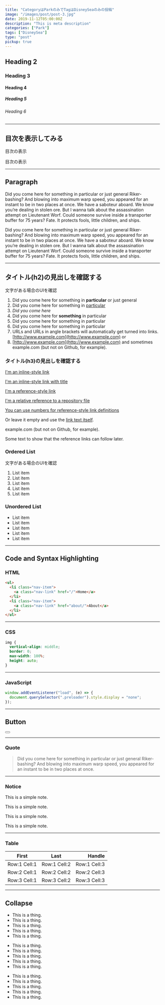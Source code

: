 ```yaml
---
title: "CategoryはParkのみでTagはDisneySeaのみの投稿"
image: "/images/post/post-3.jpg"
date: 2019-11-12T05:00:00Z
description: "This is meta description"
categories: ["Park"]
tags: ["DisneySea"]
type: "post"
pickup: true
---
```


## Heading 2

### Heading 3

#### Heading 4

##### Heading 5

###### Heading 6

---
## 目次を表示してみる

目次の表示

<Toc headings={getHeadings()} />

目次の表示

---

## Paragraph

Did you come here for something in particular or just general Riker-bashing? And blowing into maximum warp speed, you appeared for an instant to be in two places at once. We have a saboteur aboard. We know you’re dealing in stolen ore. But I wanna talk about the assassination attempt on Lieutenant Worf. Could someone survive inside a transporter buffer for 75 years? Fate. It protects fools, little children, and ships.

Did you come here for something in particular or just general Riker-bashing? And blowing into maximum warp speed, you appeared for an instant to be in two places at once. We have a saboteur aboard. We know you’re dealing in stolen ore. But I wanna talk about the assassination attempt on Lieutenant Worf. Could someone survive inside a transporter buffer for 75 years? Fate. It protects fools, little children, and ships.

---

## タイトル(h2)の見出しを確認する
文字がある場合のUIを確認

1. Did you come here for something in **particular** or just general
2. Did you come here for something in <ins>particular</ins>
3. _Did you come here_
4. Did you come here for **something** in particular
5. Did you come here for something in particular
6. Did you come here for something in particular
7. URLs and URLs in angle brackets will automatically get turned into links. [http://www.example.com](http://www.example.com) or
8. [http://www.example.com](http://www.example.com) and sometimes example.com (but not on Github, for example).

### タイトル(h3)の見出しを確認する

[I'm an inline-style link](https://www.google.com)

[I'm an inline-style link with title](https://www.google.com "Google's Homepage")

[I'm a reference-style link][arbitrary case-insensitive reference text]

[I'm a relative reference to a repository file](../blob/master/LICENSE)

[You can use numbers for reference-style link definitions][1]

Or leave it empty and use the [link text itself].

example.com (but not on Github, for example).

Some text to show that the reference links can follow later.

[arbitrary case-insensitive reference text]: https://www.themefisher.com
[1]: https://gethugothemes.com
[link text itself]: https://www.getjekyllthemes.com

### Ordered List
文字がある場合のUIを確認

1. List item
2. List item
3. List item
4. List item
5. List item


### Unordered List

- List item
- List item
- List item
- List item
- List item

---

## Code and Syntax Highlighting

### HTML

```html
<ul>
  <li class="nav-item">
    <a class="nav-link" href="/">Home</a>
  </li>
  <li class="nav-item">
    <a class="nav-link" href="about/">About</a>
  </li>
</ul>
```

---

### CSS

```css
img {
  vertical-align: middle;
  border: 0;
  max-width: 100%;
  height: auto;
}
```

---

### JavaScript

```javascript
window.addEventListener("load", (e) => {
  document.querySelector(".preloader").style.display = "none";
});
```

---

## Button

<Button label="Button" link="#" style="solid"></Button>

---

### Quote

> Did you come here for something in particular or just general Riker-bashing? And blowing into maximum warp speed, you appeared for an instant to be in two places at once.

---

### Notice

<Notice type="note">This is a simple note.</Notice>

<Notice type="tip">This is a simple note.</Notice>

<Notice type="info">This is a simple note.</Notice>

<Notice type="warning">This is a simple note.</Notice>

---

### Table

|    First     |     Last     |       Handle |
| :----------: | :----------: | -----------: |
| Row:1 Cell:1 | Row:1 Cell:2 | Row:1 Cell:3 |
| Row:2 Cell:1 | Row:2 Cell:2 | Row:2 Cell:3 |
| Row:3 Cell:1 | Row:3 Cell:2 | Row:3 Cell:3 |

---

## Collapse

<Accordion client:load title="Why should you need to do this?">

- This is a thing.
- This is a thing.
- This is a thing.
- This is a thing.
- This is a thing.

</Accordion>

<Accordion client:load title="How can I adjust Horizontal centering">

- This is a thing.
- This is a thing.
- This is a thing.
- This is a thing.
- This is a thing.

</Accordion>

<Accordion client:load title="Should you use Negative margin?">

- This is a thing.
- This is a thing.
- This is a thing.
- This is a thing.
- This is a thing.

</Accordion>

